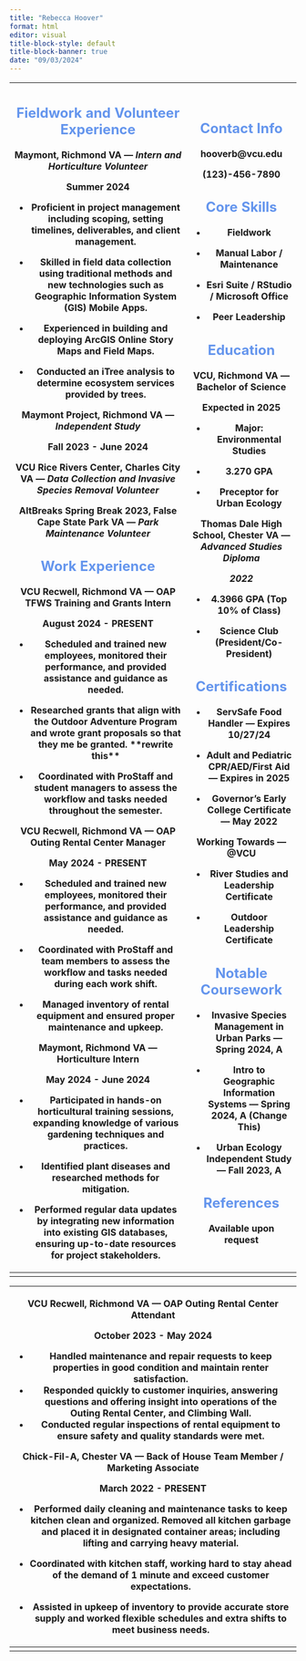 ```yaml
---
title: "Rebecca Hoover"
format: html
editor: visual
title-block-style: default
title-block-banner: true
date: "09/03/2024"
---
```


+--------------------------------------------------------------------------------------------------------------------------------------------------------+---------------------------------------------------------------------------------------------+
| ## Fieldwork and Volunteer Experience {#sec-fieldwork-and-volunteer-experience- .illustration style="color: cornflowerblue"}                           | ## Contact Info {#sec-contact-info .illustration style="color: cornflowerblue"}             |
|                                                                                                                                                        |                                                                                             |
| **Maymont, Richmond VA — *Intern and Horticulture Volunteer***                                                                                         | hooverb\@vcu.edu                                                                            |
|                                                                                                                                                        |                                                                                             |
| Summer 2024                                                                                                                                            | (123)-456-7890                                                                              |
|                                                                                                                                                        |                                                                                             |
| -   Proficient in project management including scoping, setting timelines, deliverables, and client management.                                        | ## Core Skills {#sec-core-skills .illustration style="color: cornflowerblue"}               |
|                                                                                                                                                        |                                                                                             |
| -   Skilled in field data collection using traditional methods and new technologies such as Geographic Information System (GIS) Mobile Apps.           | -   Fieldwork                                                                               |
|                                                                                                                                                        |                                                                                             |
| -   Experienced in building and deploying ArcGIS Online Story Maps and Field Maps.                                                                     | -   Manual Labor / Maintenance                                                              |
|                                                                                                                                                        |                                                                                             |
| -   Conducted an iTree analysis to determine ecosystem services provided by trees.                                                                     | -   Esri Suite / RStudio / Microsoft Office                                                 |
|                                                                                                                                                        |                                                                                             |
| **Maymont Project, Richmond VA — *Independent Study***                                                                                                 | -   Peer Leadership                                                                         |
|                                                                                                                                                        |                                                                                             |
| Fall 2023 - June 2024                                                                                                                                  | ## Education {#sec-education .illustration style="color: cornflowerblue"}                   |
|                                                                                                                                                        |                                                                                             |
| **VCU** **Rice Rivers Center, Charles City VA — *Data Collection and Invasive Species Removal Volunteer***                                             | **VCU, Richmond VA — Bachelor of Science**                                                  |
|                                                                                                                                                        |                                                                                             |
| **AltBreaks Spring Break 2023, False Cape State Park VA — *Park Maintenance Volunteer***                                                               | **Expected in 2025**                                                                        |
|                                                                                                                                                        |                                                                                             |
| ## Work Experience {#sec-work-experience .illustration style="color: cornflowerblue"}                                                                  | -   Major: Environmental Studies                                                            |
|                                                                                                                                                        |                                                                                             |
| **VCU Recwell, Richmond VA — OAP TFWS Training and Grants Intern**                                                                                     | -   3.270 GPA                                                                               |
|                                                                                                                                                        |                                                                                             |
| August 2024 - PRESENT                                                                                                                                  | -   Preceptor for Urban Ecology                                                             |
|                                                                                                                                                        |                                                                                             |
| -   Scheduled and trained new employees, monitored their performance, and provided assistance and guidance as needed.                                  | **Thomas Dale High School, Chester VA — *Advanced Studies Diploma***                        |
|                                                                                                                                                        |                                                                                             |
| -   Researched grants that align with the Outdoor Adventure Program and wrote grant proposals so that they me be granted. \*\*rewrite this\*\*         | ***2022***                                                                                  |
|                                                                                                                                                        |                                                                                             |
| -   Coordinated with ProStaff and student managers to assess the workflow and tasks needed throughout the semester.                                    | -   4.3966 GPA (Top 10% of Class)                                                           |
|                                                                                                                                                        |                                                                                             |
| **VCU Recwell, Richmond VA — OAP Outing Rental Center Manager**                                                                                        | -   Science Club (President/Co-President)                                                   |
|                                                                                                                                                        |                                                                                             |
| May 2024 - PRESENT                                                                                                                                     | ## Certifications {#sec-certifications .illustration style="color: cornflowerblue"}         |
|                                                                                                                                                        |                                                                                             |
| -   Scheduled and trained new employees, monitored their performance, and provided assistance and guidance as needed.                                  | -   ServSafe Food Handler — Expires 10/27/24                                                |
|                                                                                                                                                        |                                                                                             |
| -   Coordinated with ProStaff and team members to assess the workflow and tasks needed during each work shift.                                         | -   Adult and Pediatric CPR/AED/First Aid— Expires in 2025                                  |
|                                                                                                                                                        |                                                                                             |
| -   Managed inventory of rental equipment and ensured proper maintenance and upkeep.                                                                   | -   Governor's Early College Certificate — May 2022                                         |
|                                                                                                                                                        |                                                                                             |
| **Maymont, Richmond VA — Horticulture Intern**                                                                                                         | Working Towards — \@VCU                                                                     |
|                                                                                                                                                        |                                                                                             |
| **May 2024 - June 2024**                                                                                                                               | -   River Studies and Leadership Certificate                                                |
|                                                                                                                                                        |                                                                                             |
| -   Participated in hands-on horticultural training sessions, expanding knowledge of various gardening techniques and practices.                       | -   Outdoor Leadership Certificate                                                          |
|                                                                                                                                                        |                                                                                             |
| -   Identified plant diseases and researched methods for mitigation.                                                                                   | ## Notable Coursework {#sec-notable-coursework .illustration style="color: cornflowerblue"} |
|                                                                                                                                                        |                                                                                             |
| -   Performed regular data updates by integrating new information into existing GIS databases, ensuring up-to-date resources for project stakeholders. | -   Invasive Species Management in Urban Parks — Spring 2024, A                             |
|                                                                                                                                                        |                                                                                             |
|                                                                                                                                                        | -   Intro to Geographic Information Systems — Spring 2024, A (Change This)                  |
|                                                                                                                                                        |                                                                                             |
|                                                                                                                                                        | -   Urban Ecology Independent Study — Fall 2023, A                                          |
|                                                                                                                                                        |                                                                                             |
|                                                                                                                                                        | ## References {#sec-references .illustration style="color: cornflowerblue"}                 |
|                                                                                                                                                        |                                                                                             |
|                                                                                                                                                        | Available upon request                                                                      |
+========================================================================================================================================================+=============================================================================================+
|                                                                                                                                                        |                                                                                             |
+--------------------------------------------------------------------------------------------------------------------------------------------------------+---------------------------------------------------------------------------------------------+

+-----------------------------------------------------------------------------------------------------------------------------------------------------------------------------------------------------------------+
| **VCU Recwell, Richmond VA — OAP Outing Rental Center Attendant**                                                                                                                                               |
|                                                                                                                                                                                                                 |
| **October 2023 - May 2024**                                                                                                                                                                                     |
|                                                                                                                                                                                                                 |
| -   Handled maintenance and repair requests to keep properties in good condition and maintain renter satisfaction.                                                                                              |
| -   Responded quickly to customer inquiries, answering questions and offering insight into operations of the Outing Rental Center, and Climbing Wall.                                                           |
| -   Conducted regular inspections of rental equipment to ensure safety and quality standards were met.                                                                                                          |
|                                                                                                                                                                                                                 |
| **Chick-Fil-A, Chester VA — Back of House Team Member / Marketing Associate**                                                                                                                                   |
|                                                                                                                                                                                                                 |
| March 2022 - PRESENT                                                                                                                                                                                            |
|                                                                                                                                                                                                                 |
| -   Performed daily cleaning and maintenance tasks to keep kitchen clean and organized. Removed all kitchen garbage and placed it in designated container areas; including lifting and carrying heavy material. |
|                                                                                                                                                                                                                 |
| -   Coordinated with kitchen staff, working hard to stay ahead of the demand of 1 minute and exceed customer expectations.                                                                                      |
|                                                                                                                                                                                                                 |
| -   Assisted in upkeep of inventory to provide accurate store supply and worked flexible schedules and extra shifts to meet business needs.                                                                     |
+=================================================================================================================================================================================================================+
|                                                                                                                                                                                                                 |
+-----------------------------------------------------------------------------------------------------------------------------------------------------------------------------------------------------------------+
